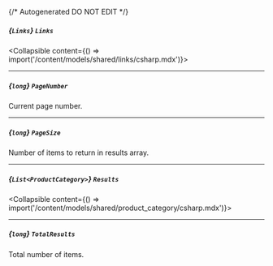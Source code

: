 {/* Autogenerated DO NOT EDIT  */}

##### *{`Links`}* `Links`
<Collapsible content={() => import('/content/models/shared/links/csharp.mdx')}>
</Collapsible>

---
##### *{`long`}* `PageNumber`
Current page number.

---
##### *{`long`}* `PageSize`
Number of items to return in results array.

---
##### *{`List<ProductCategory>`}* `Results`
<Collapsible content={() => import('/content/models/shared/product_category/csharp.mdx')}>
</Collapsible>

---
##### *{`long`}* `TotalResults`
Total number of items.

